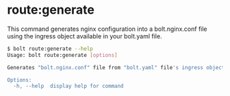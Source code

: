 
<Meta pageTitle="route:generate | bolt-framework" description="Run Docker containers, child processes, or even encapsulate your entire project within a VM, all under one unified API." />





# route:generate

This command generates nginx configuration into a bolt.nginx.conf file using the ingress object available in your bolt.yaml file.

```bash
$ bolt route:generate --help
Usage: bolt route:generate [options]

Generates "bolt.nginx.conf" file from "bolt.yaml" file's ingress object

Options:
  -h, --help  display help for command
```
